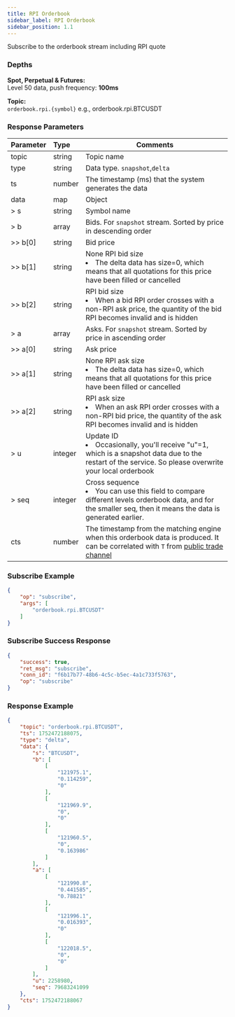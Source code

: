 ```yaml
---
title: RPI Orderbook
sidebar_label: RPI Orderbook
sidebar_position: 1.1
---
```


Subscribe to the orderbook stream including RPI quote

### Depths

**Spot, Perpetual & Futures:**<br/>
Level 50 data, push frequency: **100ms**<br/>

**Topic:**<br/>
`orderbook.rpi.{symbol}` e.g., orderbook.rpi.BTCUSDT

### Response Parameters
| Parameter | Type | Comments|
|:----- |:-----|----- |
|topic |string |Topic name |
|type |string |Data type. `snapshot`,`delta` |
|ts |number |The timestamp (ms) that the system generates the data |
|data |map |Object |
|> s |string |Symbol name |
|> b |array |Bids. For `snapshot` stream. Sorted by price in descending order  |
|>> b[0] |string |Bid price |
|>> b[1] |string |None RPI bid size <li>The delta data has size=0, which means that all quotations for this price have been filled or cancelled</li>|
|>> b[2] |string |RPI bid size <li>When a bid RPI order crosses with a non-RPI ask price, the quantity of the bid RPI becomes invalid and is hidden</li>|
|> a |array |Asks. For `snapshot` stream. Sorted by price in ascending order  |
|>> a[0] |string |Ask price |
|>> a[1] |string |None RPI ask size <li>The delta data has size=0, which means that all quotations for this price have been filled or cancelled</li> |
|>> a[2] |string |RPI ask size  <li>When an ask RPI order crosses with a non-RPI bid price, the quantity of the ask RPI becomes invalid and is hidden</li>|
|> u |integer |Update ID<li>Occasionally, you'll receive "u"=1, which is a snapshot data due to the restart of the service. So please overwrite your local orderbook</li>|
|> seq |integer |Cross sequence <li>You can use this field to compare different levels orderbook data, and for the smaller seq, then it means the data is generated earlier. </li> |
|cts |number |The timestamp from the matching engine when this orderbook data is produced. It can be correlated with `T` from [public trade channel](trade#) |

### Subscribe Example

```json
{
    "op": "subscribe",
    "args": [
        "orderbook.rpi.BTCUSDT"
    ]
}
```

### Subscribe Success Response
```json
{
    "success": true,
    "ret_msg": "subscribe",
    "conn_id": "f6b17b77-48b6-4c5c-b5ec-4a1c733f5763",
    "op": "subscribe"
}
```

### Response Example

```json
{
    "topic": "orderbook.rpi.BTCUSDT",
    "ts": 1752472188075,
    "type": "delta",
    "data": {
        "s": "BTCUSDT",
        "b": [
            [
                "121975.1",
                "0.114259",
                "0"
            ],
            [
                "121969.9",
                "0",
                "0"
            ],
            [
                "121960.5",
                "0",
                "0.163986"
            ]
        ],
        "a": [
            [
                "121990.8",
                "0.441585",
                "0.78821"
            ],
            [
                "121996.1",
                "0.016393",
                "0"
            ],
            [
                "122018.5",
                "0",
                "0"
            ]
        ],
        "u": 2258980,
        "seq": 79683241099
    },
    "cts": 1752472188067
}
```
